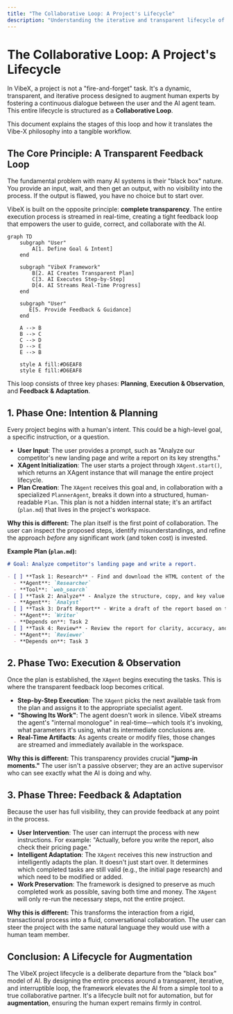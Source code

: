 ```yaml
---
title: "The Collaborative Loop: A Project's Lifecycle"
description: "Understanding the iterative and transparent lifecycle of a VibeX project, designed for human-AI collaboration."
---
```


# The Collaborative Loop: A Project's Lifecycle

In VibeX, a project is not a "fire-and-forget" task. It's a dynamic, transparent, and iterative process designed to augment human experts by fostering a continuous dialogue between the user and the AI agent team. This entire lifecycle is structured as a **Collaborative Loop**.

This document explains the stages of this loop and how it translates the Vibe-X philosophy into a tangible workflow.

## The Core Principle: A Transparent Feedback Loop

The fundamental problem with many AI systems is their "black box" nature. You provide an input, wait, and then get an output, with no visibility into the process. If the output is flawed, you have no choice but to start over.

VibeX is built on the opposite principle: **complete transparency**. The entire execution process is streamed in real-time, creating a tight feedback loop that empowers the user to guide, correct, and collaborate with the AI.

```mermaid
graph TD
    subgraph "User"
        A[1. Define Goal & Intent]
    end

    subgraph "VibeX Framework"
        B[2. AI Creates Transparent Plan]
        C[3. AI Executes Step-by-Step]
        D[4. AI Streams Real-Time Progress]
    end

    subgraph "User"
       E[5. Provide Feedback & Guidance]
    end

    A --> B
    B --> C
    C --> D
    D --> E
    E --> B

    style A fill:#D6EAF8
    style E fill:#D6EAF8
```

This loop consists of three key phases: **Planning**, **Execution & Observation**, and **Feedback & Adaptation**.

## 1. Phase One: Intention & Planning

Every project begins with a human's intent. This could be a high-level goal, a specific instruction, or a question.

- **User Input**: The user provides a prompt, such as "Analyze our competitor's new landing page and write a report on its key strengths."
- **XAgent Initialization**: The user starts a project through `XAgent.start()`, which returns an XAgent instance that will manage the entire project lifecycle.
- **Plan Creation**: The `XAgent` receives this goal and, in collaboration with a specialized `PlannerAgent`, breaks it down into a structured, human-readable `Plan`. This plan is not a hidden internal state; it's an artifact (`plan.md`) that lives in the project's workspace.

**Why this is different:** The plan itself is the first point of collaboration. The user can inspect the proposed steps, identify misunderstandings, and refine the approach _before_ any significant work (and token cost) is invested.

**Example Plan (`plan.md`):**

```markdown
# Goal: Analyze competitor's landing page and write a report.

- [ ] **Task 1: Research** - Find and download the HTML content of the competitor's landing page.
  - **Agent**: `Researcher`
  - **Tool**: `web_search`
- [ ] **Task 2: Analyze** - Analyze the structure, copy, and key value propositions from the HTML.
  - **Agent**: `Analyst`
- [ ] **Task 3: Draft Report** - Write a draft of the report based on the analysis.
  - **Agent**: `Writer`
  - **Depends on**: Task 2
- [ ] **Task 4: Review** - Review the report for clarity, accuracy, and tone.
  - **Agent**: `Reviewer`
  - **Depends on**: Task 3
```

## 2. Phase Two: Execution & Observation

Once the plan is established, the `XAgent` begins executing the tasks. This is where the transparent feedback loop becomes critical.

- **Step-by-Step Execution**: The `XAgent` picks the next available task from the plan and assigns it to the appropriate specialist agent.
- **"Showing Its Work"**: The agent doesn't work in silence. VibeX streams the agent's "internal monologue" in real-time—which tools it's invoking, what parameters it's using, what its intermediate conclusions are.
- **Real-Time Artifacts**: As agents create or modify files, those changes are streamed and immediately available in the workspace.

**Why this is different:** This transparency provides crucial **"jump-in moments."** The user isn't a passive observer; they are an active supervisor who can see exactly what the AI is doing and why.

## 3. Phase Three: Feedback & Adaptation

Because the user has full visibility, they can provide feedback at any point in the process.

- **User Intervention**: The user can interrupt the process with new instructions. For example: "Actually, before you write the report, also check their pricing page."
- **Intelligent Adaptation**: The `XAgent` receives this new instruction and intelligently adapts the plan. It doesn't just start over. It determines which completed tasks are still valid (e.g., the initial page research) and which need to be modified or added.
- **Work Preservation**: The framework is designed to preserve as much completed work as possible, saving both time and money. The `XAgent` will only re-run the necessary steps, not the entire project.

**Why this is different:** This transforms the interaction from a rigid, transactional process into a fluid, conversational collaboration. The user can steer the project with the same natural language they would use with a human team member.

## Conclusion: A Lifecycle for Augmentation

The VibeX project lifecycle is a deliberate departure from the "black box" model of AI. By designing the entire process around a transparent, iterative, and interruptible loop, the framework elevates the AI from a simple tool to a true collaborative partner. It's a lifecycle built not for automation, but for **augmentation**, ensuring the human expert remains firmly in control.
